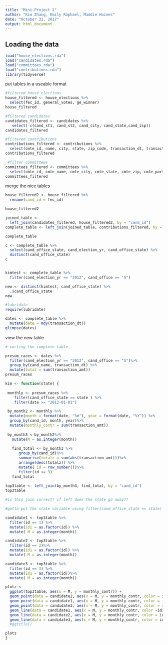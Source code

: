 ```yaml
---
title: "Mini-Project 2"
author: "Kim Zhang, Emily Raphael, Maddie Haines"
date: "October 31, 2017"
output: html_document
---
```

## Loading the data

```r

load("house_elections.rda")
load("candidates.rda")
load("committees.rda")
load("contributions.rda")
library(tidyverse)
```


put tables in a useable format
```r

#filtered house_elections
house_filtered <- house_elections %>%
  select(fec_id, general_votes, ge_winner)
house_filtered

#filtered candidates
candidates_filtered <- candidates %>% 
   select(-c(cand_st1, cand_st2, cand_city, cand_state,cand_zip))
candidates_filtered

#filtered contributions
contributions_filtered <- contributions %>% 
  select(cmte_id, name, city, state, zip_code, transaction_dt, transaction_amt, cand_id, other_id)
contributions_filtered

 #filter committees 
committees_filtered <- committees %>% 
  select(cmte_id, cmte_name, cmte_city, cmte_state, cmte_zip, cmte_party_affiliation, cand_id)
committees_filtered
```

merge the nice tables
```r

house_filtered2 <- house_filtered %>%
  rename(cand_id = fec_id)

house_filtered2

joined_table <- 
  left_join(candidates_filtered, house_filtered2, by = "cand_id")
complete_table <- left_join(joined_table, contributions_filtered, by = "cand_id")

complete_table
```
```r
c <- complete_table %>%
  select(cand_office_state, cand_election_yr, cand_office_state) %>%
  distinct(cand_office_state)
c


kimtest <- complete_table %>%
  filter(cand_election_yr == "2012", cand_office == "S") 

new <- distinct(kimtest, cand_office_state) %>%
  .$cand_office_state
new
```

```r
#lubridate
require(lubridate)

dates <- complete_table %>% 
  mutate(date = mdy(transaction_dt))
glimpse(dates)
```

view the new table
```r
# sorting the complete table

presum_races <- dates %>%
  filter(cand_election_yr == "2012", cand_office == "S")%>%  
  group_by(cand_name, transaction_dt) %>%
  mutate(total = sum(transaction_amt))
presum_races
```


```r

kim <- function(state) {
  
 monthly <- presum_races %>%
    filter(cand_office_state == state ) %>%
    filter(date >= "2012-01-01")

 by_month2 <- monthly %>% 
  mutate(month = format(date, "%m"), year = format(date, "%Y")) %>%
  group_by(cand_id, month, year)%>%
  mutate(monthly_contr = sum(transaction_amt))
 
 by_month3 <-by_month2%>%
   mutate(M = as.integer(month))
 
   find_total <- by_month3 %>% 
      group_by(cand_id)%>%
      summarise(totalz = sum(abs(transaction_amt)))%>%
      arrange(desc(totalz)) %>%
      mutate( id = row_number())%>% 
      filter(id <= 3)
   find_total
   
top3table <- left_join(by_month3, find_total, by = "cand_id")
top3table

#is this join correct? if left does the state go away?? 

#gotta put the state variable using filter(cand_office_state == state)

candidate1 <- top3table %>% 
  filter(id == 1) %>%
  mutate(id1 = as.factor(id)) %>%
  mutate( M = as.integer(month))

candidate2 <- top3table %>%
  filter(id == 2)%>%
  mutate(id1 = as.factor(id)) %>%
  mutate( M = as.integer(month))

candidate3 <- top3table %>% 
  filter(id == 3) %>%
  mutate(id1 = as.factor(id))%>%
  mutate( M = as.integer(month))

plotz <- 
  ggplot(top3table, aes(x = M, y = monthly_contr)) +  
  geom_point(data = candidate2, aes(x = M, y = monthly_contr, color = id1)) + 
  geom_point(data = candidate1, aes(x = M, y = monthly_contr, color = id1)) +
  geom_point(data = candidate3, aes(x = M, y = monthly_contr, color = id1)) + 
  geom_line(data = candidate1, aes(x = M, y = monthly_contr, color =id1)) +
  geom_line(data = candidate2, aes(x = M, y = monthly_contr, color = id1)) + 
  geom_line(data = candidate3, aes(x = M, y = monthly_contr, color = id1)) 
  #ggtitle()

plotz
}
```